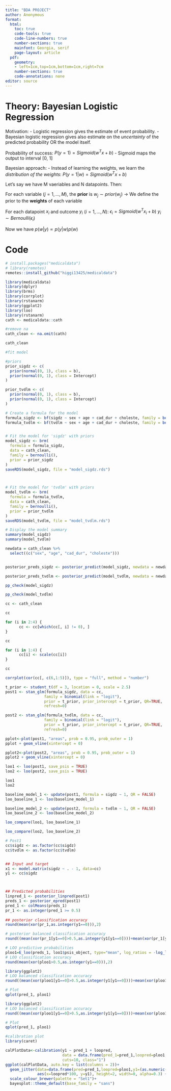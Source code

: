 ```yaml
---
title: "BDA PROJECT"
author: Anonymous
format: 
  html:
    toc: true
    code-tools: true
    code-line-numbers: true  
    number-sections: true
    mainfont: Georgia, serif
    page-layout: article
  pdf:  
    geometry:
    - left=1cm,top=1cm,bottom=1cm,right=7cm
    number-sections: true
    code-annotations: none
editor: source
---
```


# Theory: Bayesian Logistic Regression

Motivation: 
  - Logistic regression gives the estimate of event probability. 
  - Bayesian logistic regression gives also estimate on the *uncertainty* of the predicted probability OR the model itself.

Probability of success: $P(y=1) = Sigmoid(w^Tx+b)$
  - Sigmoid maps the output to interval [0, 1]

Bayesian approach: 
  - Instead of learning the weights, we learn the *distribution of the weights*: $P(y=1|w) = Sigmoid(w^Tx+b)$

Let's say we have M vaeriables and N datapoints. Then:

  For each variable ($j = 1,...,M$), the **prior** is $w_j \sim prior(w_j)$
    $\rightarrow$ We define the prior to the **weights** of each variable
  
  For each datapoint $x_i$ and outcome $y_i$ ($i=1,...,N$): 
    $\epsilon_i = Sigmoid(w^Tx_i+b)$
    $y_i \sim Bernoulli(\epsilon_i)$

Now we have $p(w|y) \propto p(y|w)p(w)$

# Code

```r
# install.packages("medicaldata")
# library(remotes)
remotes::install_github("higgi13425/medicaldata")
```

```r
library(medicaldata)
library(dplyr)
library(brms)
library(corrplot)
library(rstanarm)
library(ggplot2)
library(loo)
library(rstanarm)
cath <- medicaldata::cath

```

```r
#remove na
cath_clean <- na.omit(cath)

cath_clean
```

```r
#fit model

#priors
prior_sigdz <- c(
  prior(normal(0, 1), class = b),
  prior(normal(0, 1), class = Intercept)
)

prior_tvdlm <- c(
  prior(normal(0, 1), class = b),
  prior(normal(0, 1), class = Intercept)
)

# Create a formula for the model
formula_sigdz <- bf(sigdz ~ sex + age + cad_dur + choleste, family = bernoulli())
formula_tvdlm <- bf(tvdlm ~ sex + age + cad_dur + choleste, family = bernoulli())


# Fit the model for 'sigdz' with priors
model_sigdz <- brm(
  formula = formula_sigdz,
  data = cath_clean,
  family = bernoulli(),
  prior = prior_sigdz
)
saveRDS(model_sigdz, file = "model_sigdz.rds")



# Fit the model for 'tvdlm' with priors
model_tvdlm <- brm(
  formula = formula_tvdlm,
  data = cath_clean,
  family = bernoulli(),
  prior = prior_tvdlm
)
saveRDS(model_tvdlm, file = "model_tvdlm.rds")

# Display the model summary
summary(model_sigdz)
summary(model_tvdlm)
```

```r
newdata = cath_clean %>%
  select((c("sex", "age", "cad_dur", "choleste")))


posterior_preds_sigdz <- posterior_predict(model_sigdz, newdata = newdata)

posterior_preds_tvdlm <- posterior_predict(model_tvdlm, newdata = newdata)

```

```r
pp_check(model_sigdz)
```

```r
pp_check(model_tvdlm)
```

```r
cc <- cath_clean

cc

for (i in 2:4) {
      cc <- cc[which(cc[, i] != 0), ]
}

cc

for (i in 1:4) {
      cc[i] <- scale(cc[i])
}

cc


```

```r
corrplot(cor(cc[, c(6,1:5)]), type = "full", method = "number")

```

```r
t_prior <- student_t(df = 3, location = 0, scale = 2.5)
post1 <- stan_glm(formula_sigdz, data = cc,
                 family = binomial(link = "logit"), 
                 prior = t_prior, prior_intercept = t_prior, QR=TRUE,
                 refresh=0)

post2 <- stan_glm(formula_tvdlm, data = cc,
                 family = binomial(link = "logit"), 
                 prior = t_prior, prior_intercept = t_prior, QR=TRUE,
                 refresh=0)
```

```r
pplot<-plot(post1, "areas", prob = 0.95, prob_outer = 1)
pplot + geom_vline(xintercept = 0)

pplot2<-plot(post2, "areas", prob = 0.95, prob_outer = 1)
pplot2 + geom_vline(xintercept = 0)

```

```r

loo1 <- loo(post1, save_psis = TRUE)
loo2 <- loo(post2, save_psis = TRUE)

loo1
loo2

```

```r

baseline_model_1 <- update(post1, formula = sigdz ~ 1, QR = FALSE)
loo_baseline_1 <- loo(baseline_model_1)

baseline_model_2 <- update(post2, formula = tvdlm ~ 1, QR = FALSE)
loo_baseline_2 <- loo(baseline_model_2)
```

```r

loo_compare(loo1, loo_baseline_1)
```

```r
loo_compare(loo2, loo_baseline_2)
```

```r
# Post1
cc$sigdz <- as.factor(cc$sigdz)
cc$tvdlm <- as.factor(cc$tvdlm)


## Input and target
x1 <- model.matrix(sigdz ~ . - 1, data=cc)
y1 <- cc$sigdz



## Predicted probabilities
linpred_1 <- posterior_linpred(post1)
preds_1 <- posterior_epred(post1)
pred_1 <- colMeans(preds_1)
pr_1 <- as.integer(pred_1 >= 0.5)
   
## posterior classification accuracy
round(mean(xor(pr_1,as.integer(y1==0))),2)
```

```r
# posterior balanced classification accuracy
round((mean(xor(pr_1[y1==0]>0.5,as.integer(y1[y1==0])))+mean(xor(pr_1[y1==1]<0.5,as.integer(y1[y1==1]))))/2,2)
```

```r
# LOO predictive probabilities
ploo1=E_loo(preds_1, loo1$psis_object, type="mean", log_ratios = -log_lik(post1))$value
# LOO classification accuracy
round(mean(xor(ploo1>0.5,as.integer(y1==0))),2)
```

```r

library(ggplot2)
# LOO balanced classification accuracy
round((mean(xor(ploo1[y1==0]>0.5,as.integer(y1[y1==0])))+mean(xor(ploo1[y1==1]<0.5,as.integer(y1[y1==1]))))/2,2)

# Plot
qplot(pred_1, ploo1)
```

```r

library(ggplot2)
# LOO balanced classification accuracy
round((mean(xor(ploo1[y1==0]>0.5,as.integer(y1[y1==0])))+mean(xor(ploo1[y1==1]<0.5,as.integer(y1[y1==1]))))/2,2)

# Plot
qplot(pred_1, ploo1)
```

```r
#calibration plot
library(caret)

calPlotData<-calibration(y1 ~ pred_1 + loopred, 
                         data = data.frame(pred_1=pred_1,loopred=ploo1,y1=y1), 
                         cuts=10, class="1")
ggplot(calPlotData, auto.key = list(columns = 2))+
  geom_jitter(data=data.frame(pred=pred_1,loopred=ploo1,y1=(as.numeric(y1)-1)*100), inherit.aes=FALSE,
              aes(x=loopred*100, y=y1), height=2, width=0, alpha=0.3) +
  scale_colour_brewer(palette = "Set1")+
  bayesplot::theme_default(base_family = "sans")

```
